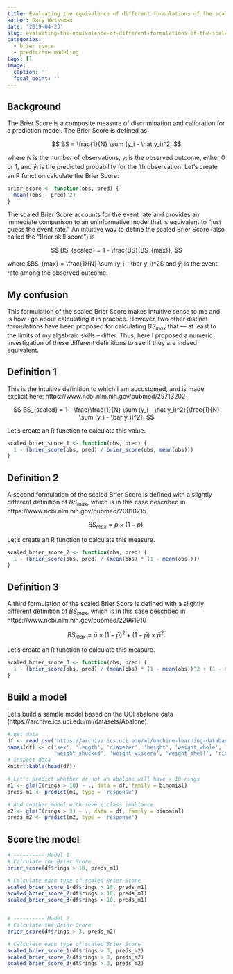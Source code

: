 ```yaml
---
title: Evaluating the equivalence of different formulations of the scaled Brier score
author: Gary Weissman
date: '2019-04-23'
slug: evaluating-the-equivalence-of-different-formulations-of-the-scaled-brier-score
categories:
  - brier score
  - predictive modeling
tags: []
image:
  caption: ''
  focal_point: ''
---
```


## Background

The Brier Score is a composite measure of discrimination and calibration for a prediction model. The Brier Score is defined as

$$
BS = \frac{1}{N} \sum (y_i - \hat y_i)^2,
$$

where $N$ is the number of observations, $y_i$ is the observed outcome, either 0 or 1, and $\hat y_i$ is the predicted probability for the $i$th observation. Let's create an R function calculate the Brier Score:


```r
brier_score <- function(obs, pred) {
  mean((obs - pred)^2)
}
```

The scaled Brier Score accounts for the event rate and provides an immediate comparison to an uninformative model that is equivalent to "just guess the event rate." An intuitive way to define the scaled Brier Score (also called the "Brier skill score") is

$$
BS_{scaled} = 1 - \frac{BS}{BS_{max}},
$$

where $BS_{max} = \frac{1}{N} \sum (y_i - \bar y_i)^2$ and $\bar y_i$ is the event rate among the observed outcome.

## My confusion

This formulation of the scaled Brier Score makes intuitive sense to me and is how I go about calculating it in practice. However, two other distinct formulations have been proposed for calculating $BS_{max}$ that --- at least to the limits of my algebraic skills -- differ. Thus, here I proposed a numeric investigation of these different definitions to see if they are indeed equivalent.

## Definition 1

This is the intuitive definition to which I am accustomed, and is made explicit here: https://www.ncbi.nlm.nih.gov/pubmed/29713202

$$
BS_{scaled} = 1 - \frac{\frac{1}{N} \sum (y_i - \hat y_i)^2}{\frac{1}{N} \sum (y_i - \bar y_i)^2}.
$$

Let's create an R function to calculate this value.


```r
scaled_brier_score_1 <- function(obs, pred) {
  1 - (brier_score(obs, pred) / brier_score(obs, mean(obs)))
}
```

## Definition 2

A second formulation of the scaled Brier Score is defined with a slightly different definition of $BS_{max}$, which is in this case described in https://www.ncbi.nlm.nih.gov/pubmed/20010215

$$
BS_{max} = \bar p \times (1 - \bar p).
$$

Let's create an R function to calculate this measure.


```r
scaled_brier_score_2 <- function(obs, pred) {
  1 - (brier_score(obs, pred) / (mean(obs) * (1 - mean(obs))))
}
```

## Definition 3

A third formulation of the scaled Brier Score is defined with a slightly different definition of $BS_{max}$, which is in this case described in https://www.ncbi.nlm.nih.gov/pubmed/22961910

$$
BS_{max} = \bar p \times (1 - \bar p)^2 + (1 - \bar p) \times \bar p^2.
$$

Let's create an R function to calculate this measure.


```r
scaled_brier_score_3 <- function(obs, pred) {
  1 - (brier_score(obs, pred) / (mean(obs) * (1 - mean(obs))^2 + (1 - mean(obs)) * mean(obs)^2))
}
```

## Build a model

Let's build a sample model based on the UCI abalone data (https://archive.ics.uci.edu/ml/datasets/Abalone).


```r
# get data
df <- read.csv('https://archive.ics.uci.edu/ml/machine-learning-databases/abalone/abalone.data')
names(df) <- c('sex', 'length', 'diameter', 'height', 'weight_whole', 
               'weight_shucked', 'weight_viscera', 'weight_shell', 'rings')
# inspect data
knitr::kable(head(df))
```



```r
# Let's predict whether or not an abalone will have > 10 rings
m1 <- glm(I(rings > 10) ~ ., data = df, family = binomial)
preds_m1 <- predict(m1, type = 'response')

# And another model with severe class imablance
m2 <- glm(I(rings > 3) ~ ., data = df, family = binomial)
preds_m2 <- predict(m2, type = 'response')
```

## Score the model


```r

# ---------- Model 1
# Calculate the Brier Score
brier_score(df$rings > 10, preds_m1)

# Calculate each type of scaled Brier Score
scaled_brier_score_1(df$rings > 10, preds_m1)
scaled_brier_score_2(df$rings > 10, preds_m1)
scaled_brier_score_3(df$rings > 10, preds_m1)


# ---------- Model 2
# Calculate the Brier Score
brier_score(df$rings > 3, preds_m2)

# Calculate each type of scaled Brier Score
scaled_brier_score_1(df$rings > 3, preds_m2)
scaled_brier_score_2(df$rings > 3, preds_m2)
scaled_brier_score_3(df$rings > 3, preds_m2)
```

